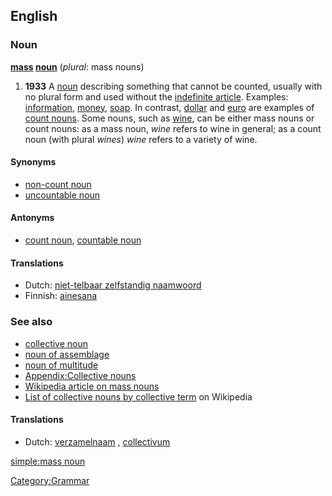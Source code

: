 {{wikipedia}}

==English==
===Noun===
'''[[mass]] [[noun]]''' (''plural'': mass nouns)

# '''1933'''<!--OED--> A [[noun]] describing something that cannot be counted, usually with no plural form and used without the [[indefinite article]].  Examples: [[information]], [[money]], [[soap]].  In contrast, [[dollar]] and [[euro]] are examples of [[count noun]]s.  Some nouns, such as [[wine]], can be either mass nouns or count nouns: as a mass noun, ''wine'' refers to wine in general; as a count noun (with plural ''wines'') ''wine'' refers to a variety of wine.

====Synonyms====
*[[non-count noun]]
*[[uncountable noun]]

====Antonyms====
*[[count noun]], [[countable noun]]

====Translations====
*Dutch: [[niet-telbaar zelfstandig naamwoord]]
*Finnish: [[ainesana]]

===See also===
*[[collective noun]]
*[[noun of assemblage]]
*[[noun of multitude]]
*[[Appendix:Collective nouns]]
*[[w:Mass noun|Wikipedia article on mass nouns]]
*[[w:List of collective nouns by collective term|List of collective nouns by collective term]] on Wikipedia

====Translations====
*Dutch: [[verzamelnaam]] {{m}}, [[collectivum]] {{n}}

[[Category:Grammar]]

[[simple:mass noun]]